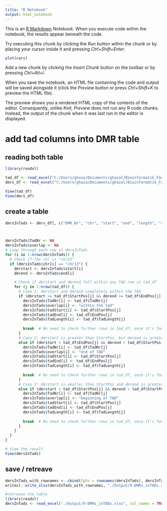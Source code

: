 ```yaml
---
title: "R Notebook"
output: html_notebook
---
```


This is an [R Markdown](http://rmarkdown.rstudio.com) Notebook. When you execute code within the notebook, the results appear beneath the code. 

Try executing this chunk by clicking the *Run* button within the chunk or by placing your cursor inside it and pressing *Ctrl+Shift+Enter*. 

```r
plot(cars)
```

Add a new chunk by clicking the *Insert Chunk* button on the toolbar or by pressing *Ctrl+Alt+I*.

When you save the notebook, an HTML file containing the code and output will be saved alongside it (click the *Preview* button or press *Ctrl+Shift+K* to preview the HTML file).

The preview shows you a rendered HTML copy of the contents of the editor. Consequently, unlike *Knit*, *Preview* does not run any R code chunks. Instead, the output of the chunk when it was last run in the editor is displayed.



# add tad columns into DMR table
## reading both table
```r
library(readxl)

tad_df <- read_excel("C:/Users/ghaza/Documents/ghazal/Bioinformatik_Fächer/Masterarbeit_Project/Results/TAD results/TAD_data_with_header.xlsx", skip =2)
dmrs_df <- read_excel("C:/Users/ghaza/Documents/ghazal/Bioinformatik_Fächer/Masterarbeit_Project/Scripts/R_Scripts/Output/DMRs_0.01_smooth.xlsx")

View(tad_df)
View(dmrs_df)
```

## create a table
```r
dmrsInTads <- dmrs_df[, c("DMR_Nr", "chr", "start", "end", "length", "value", "L", "p.value")]



dmrsInTads$TadNr <- NA
dmrsInTads$overlap <- NA
# Loop through each row in dmrsInTads
for (i in 1:nrow(dmrsInTads)) {
  # Check if the chr is "chr13"
  if (dmrsInTads$chr[i] == "chr13") {
    dmrstart <- dmrsInTads$start[i]  
    dmrend <- dmrsInTads$end[i]

    # Check if dmrstart and dmrend fall within any TAD row in tad_df
    for (j in 1:nrow(tad_df)) {
      # Case 1: dmrstart and dmrend completely within the TAD
      if (dmrstart >= tad_df$StartPos[j] && dmrend <= tad_df$EndPos[j]) {
        dmrsInTads$TadNr[i] <- tad_df$TadNr[j]
        dmrsInTads$overlap[i] <- "within the tad"
        dmrsInTads$tadStart[i] <- tad_df$StartPos[j]
        dmrsInTads$tadEnd[i] <- tad_df$EndPos[j]
        dmrsInTads$TadLength[i] <- tad_df$TadLength[j]
        
        break  # No need to check further rows in tad_df, once it's found
      } 
      # Case 2: dmrstart is greater than StartPos, but dmrend is greater than EndPos
      else if (dmrstart < tad_df$EndPos[j] && dmrend > tad_df$StartPos[j]) {
        dmrsInTads$TadNr[i] <- tad_df$TadNr[j]
        dmrsInTads$overlap[i] <- "end of TAD"
        dmrsInTads$tadStart[i] <- tad_df$StartPos[j]
        dmrsInTads$tadEnd[i] <- tad_df$EndPos[j]
        dmrsInTads$TadLength[i] <- tad_df$TadLength[j]
        
        break  # No need to check further rows in tad_df, once it's found
      } 
      # Case 3: dmrstart is smaller than StartPos and dmrend is greater than StartPos
      else if (dmrstart < tad_df$StartPos[j] && dmrend > tad_df$StartPos[j]) {
        dmrsInTads$TadNr[i] <- tad_df$TadNr[j]
        dmrsInTads$overlap[i] <- "beginning of TAD"
        dmrsInTads$tadStart[i] <- tad_df$StartPos[j]
        dmrsInTads$tadEnd[i] <- tad_df$EndPos[j]
        dmrsInTads$TadLength[i] <- tad_df$TadLength[j]
        
        break  # No need to check further rows in tad_df, once it's found
      }
    }
  }
}

# View the result
View(dmrsInTads)
```

## save / retreave
```r
dmrsInTads_with_rownames <- cbind(CpGs = rownames(dmrsInTads), dmrsInTads)
writexl::write_xlsx(dmrsInTads_with_rownames, "./Output/9-DMRs_inTADs.xlsx")

#retreave the table
library(readxl)
dmrsInTads <- read_excel("./Output/9-DMRs_inTADs.xlsx", col_names = TRUE)
```

